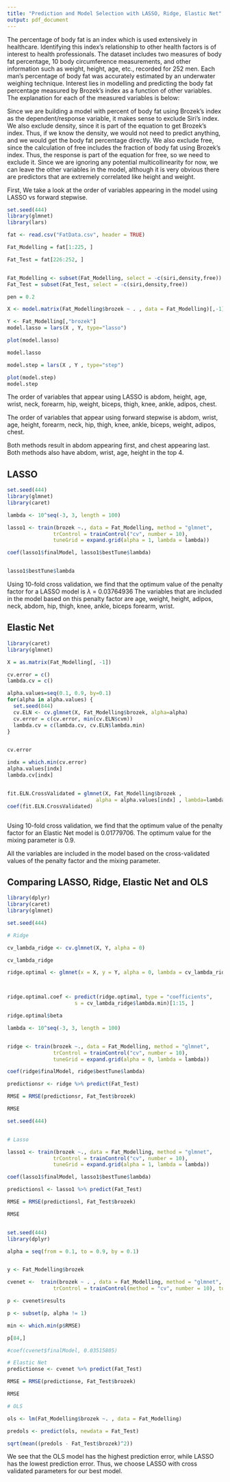 ```yaml
---
title: "Prediction and Model Selection with LASSO, Ridge, Elastic Net"
output: pdf_document
---
```

The percentage of body fat is an index which is used extensively in healthcare. Identifying this index's relationship to other health factors is of interest to health professionals. The dataset \texttt{FatData.csv} includes two measures of body fat percentage, 10 body circumference measurements, and other information such as weight, height, age, etc., recorded for 252 men. Each man's percentage of body fat was accurately estimated by an underwater weighing technique. Interest lies in modelling and predicting the body fat percentage measured by Brozek's index as a function of other variables.  The explanation for each of the measured variables is below:

\begin{itemize}

\item \texttt{brozek} :  Percent of body fat using Brozek's equation = $\max(0\,,\,457/Density - 414.2)$

\item \texttt{siri} :  Percent of body fat using Siri's equation = $\max(0\,,\,495/Density - 450)$

\item \texttt{density} : Density (gm/$cm^3$)

\item \texttt{age} : Age (yrs)

\item \texttt{weight} : Weight (lbs)

\item \texttt{height} : Height (inches)

\item \texttt{adipos} : Adiposity index = Weight/(Height$^2$) (kg/$m^2$)

\item \texttt{free} : Fat Free Weight = (1 - fraction of body fat using Brozek's index)$\times$Weight (lbs)

\item \texttt{neck} : Neck circumference (cm)

\item \texttt{chest} : Chest circumference (cm)

\item \texttt{abdom} : Abdomen circumference (cm) at the umbilicus and level with the iliac crest

\item \texttt{hip} : Hip circumference (cm)

\item \texttt{thigh} : Thigh circumference (cm)

\item \texttt{knee} : Knee circumference (cm)

\item \texttt{ankle} : Ankle circumference (cm)

\item \texttt{biceps} : Extended biceps circumference (cm)

\item \texttt{forearm} : Forearm circumference (cm)

\item \texttt{wrist} : Wrist circumference (cm) distal to the styloid processes

\end{itemize}

Since we are building a model with percent of body fat using Brozek's index as the dependent/response
variable, it makes sense to exclude Siri's index. We also exclude density, since
it is part of the equation to get Brozek's index. Thus, if we know the density,
we would not need to predict anything, and we would get the body fat percentage
directly.
We also exclude free, since the calculation of free includes the fraction
of body fat using Brozek's index. Thus, the response is part of the equation
for free, so we need to exclude it.
Since we are ignoring any potential multicollinearity for now, we can leave
the other variables in the model, although it is very obvious there are 
predictors that are extremely correlated like height and weight.



First, We take a look at the order of variables appearing in the model using LASSO
vs forward stepwise.

```r
set.seed(444)
library(glmnet)
library(lars)

fat <- read.csv("FatData.csv", header = TRUE)

Fat_Modelling = fat[1:225, ]

Fat_Test = fat[226:252, ]


Fat_Modelling <- subset(Fat_Modelling, select = -c(siri,density,free))
Fat_Test = subset(Fat_Test, select = -c(siri,density,free))

pen = 0.2

X <- model.matrix(Fat_Modelling$brozek ~ . , data = Fat_Modelling)[,-1]

Y <- Fat_Modelling[,"brozek"]
model.lasso = lars(X , Y, type="lasso")

plot(model.lasso)

model.lasso

model.step = lars(X , Y , type="step")

plot(model.step)
model.step

```
The order of variables that appear using LASSO is abdom, height, age, wrist, neck, forearm, hip, weight, biceps, thigh, knee, ankle, adipos, chest.

The order of variables that appear using forward stepwise is abdom, wrist, age, height, forearm, neck, hip, thigh, knee, ankle, biceps, weight, adipos, chest.

Both methods result in abdom appearing first, and chest appearing last. Both methods also have abdom, wrist, age, height in the
top 4.


\newpage


## LASSO



```r

set.seed(444)
library(glmnet)
library(caret)

lambda <- 10^seq(-3, 3, length = 100)

lasso1 <- train(brozek ~., data = Fat_Modelling, method = "glmnet",
               trControl = trainControl("cv", number = 10),
               tuneGrid = expand.grid(alpha = 1, lambda = lambda))

coef(lasso1$finalModel, lasso1$bestTune$lambda)


lasso1$bestTune$lambda

```
Using 10-fold cross validation, we find that the optimum value of the penalty factor for a LASSO model is $\lambda$ =  0.03764936
The variables that are included in the model based on this penalty factor are
age, weight, height, adipos, neck, abdom, hip, thigh, knee, ankle, biceps forearm, wrist.

\newpage

## Elastic Net


```r


library(caret)
library(glmnet)

X = as.matrix(Fat_Modelling[, -1])

cv.error = c()
lambda.cv = c()

alpha.values=seq(0.1, 0.9, by=0.1)
for(alpha in alpha.values) {
  set.seed(844)
  cv.ELN <- cv.glmnet(X, Fat_Modelling$brozek, alpha=alpha)
  cv.error = c(cv.error, min(cv.ELN$cvm))
  lambda.cv = c(lambda.cv, cv.ELN$lambda.min)
}


cv.error

indx = which.min(cv.error)
alpha.values[indx]
lambda.cv[indx]


fit.ELN.CrossValidated = glmnet(X, Fat_Modelling$brozek ,
                             alpha = alpha.values[indx] , lambda=lambda.cv[indx])
coef(fit.ELN.CrossValidated)



```
Using 10-fold cross validation, we find that the optimum value of the penalty factor for an Elastic Net model is 0.01779706.
The optimum value for the mixing parameter is 0.9.

All the variables  are included in the model based on the cross-validated values
of the penalty factor and the mixing parameter.

\newpage


## Comparing LASSO, Ridge, Elastic Net and OLS


```r

library(dplyr)
library(caret)
library(glmnet)

set.seed(444)

# Ridge

cv_lambda_ridge <- cv.glmnet(X, Y, alpha = 0) 

cv_lambda_ridge

ridge.optimal <- glmnet(x = X, y = Y, alpha = 0, lambda = cv_lambda_ridge$lambda.min)



ridge.optimal.coef <- predict(ridge.optimal, type = "coefficients",
                      s = cv_lambda_ridge$lambda.min)[1:15, ]

ridge.optimal$beta

lambda <- 10^seq(-3, 3, length = 100)


ridge <- train(brozek ~., data = Fat_Modelling, method = "glmnet",
               trControl = trainControl("cv", number = 10),
               tuneGrid = expand.grid(alpha = 0, lambda = lambda))

coef(ridge$finalModel, ridge$bestTune$lambda)

predictionsr <- ridge %>% predict(Fat_Test)

RMSE = RMSE(predictionsr, Fat_Test$brozek)

RMSE


```

```r

set.seed(444)


# Lasso

lasso1 <- train(brozek ~., data = Fat_Modelling, method = "glmnet",
               trControl = trainControl("cv", number = 10),
               tuneGrid = expand.grid(alpha = 1, lambda = lambda))

coef(lasso1$finalModel, lasso1$bestTune$lambda)

predictionsl <- lasso1 %>% predict(Fat_Test)

RMSE = RMSE(predictionsl, Fat_Test$brozek)

RMSE



```


```r
set.seed(444)
library(dplyr)

alpha = seq(from = 0.1, to = 0.9, by = 0.1)


y <- Fat_Modelling$brozek

cvenet <-  train(brozek ~ . , data = Fat_Modelling, method = "glmnet",
               trControl = trainControl(method = "cv", number = 10), tuneLength = 10)

p <- cvenet$results

p <- subset(p, alpha != 1)

min <- which.min(p$RMSE)

p[84,]

#coef(cvenet$finalModel, 0.03515805)

# Elastic Net
predictionse <- cvenet %>% predict(Fat_Test)

RMSE = RMSE(predictionse, Fat_Test$brozek)

RMSE


```

```r

# OLS

ols <- lm(Fat_Modelling$brozek ~. , data = Fat_Modelling)

predols <- predict(ols, newdata = Fat_Test)

sqrt(mean((predols - Fat_Test$brozek)^2))

```


We see that the OLS model has the highest prediction error, while LASSO has the
lowest prediction error. Thus, we choose LASSO with cross validated parameters
for our best model.

